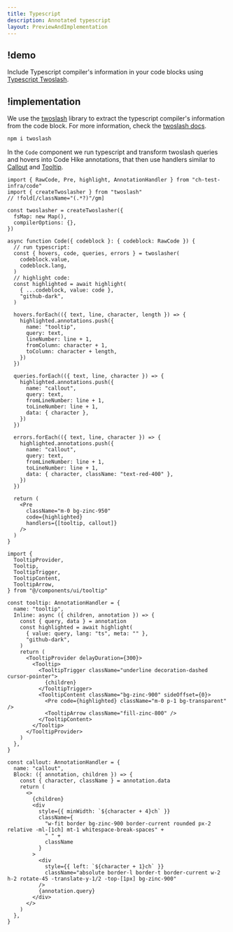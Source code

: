 ```yaml
---
title: Typescript
description: Annotated typescript
layout: PreviewAndImplementation
---
```


## !demo

Include Typescript compiler's information in your code blocks using [Typescript Twoslash](https://twoslash.netlify.app/).

<Demo name="twoslash" />

## !implementation

We use the [twoslash](https://twoslash.netlify.app/) library to extract the typescript compiler's information from the code block. For more information, check the [twoslash docs](https://twoslash.netlify.app/guide/).

```bash -c
npm i twoslash
```

In the `Code` component we run typescript and transform twoslash queries and hovers into Code Hike annotations, that then use handlers similar to [Callout](/docs/code/callout) and [Tooltip](/docs/code/tooltip).

```tsx code.tsx -c
import { RawCode, Pre, highlight, AnnotationHandler } from "ch-test-infra/code"
import { createTwoslasher } from "twoslash"
// !fold[/className="(.*?)"/gm]

const twoslasher = createTwoslasher({
  fsMap: new Map(),
  compilerOptions: {},
})

async function Code({ codeblock }: { codeblock: RawCode }) {
  // run typescript:
  const { hovers, code, queries, errors } = twoslasher(
    codeblock.value,
    codeblock.lang,
  )
  // highlight code:
  const highlighted = await highlight(
    { ...codeblock, value: code },
    "github-dark",
  )

  hovers.forEach(({ text, line, character, length }) => {
    highlighted.annotations.push({
      name: "tooltip",
      query: text,
      lineNumber: line + 1,
      fromColumn: character + 1,
      toColumn: character + length,
    })
  })

  queries.forEach(({ text, line, character }) => {
    highlighted.annotations.push({
      name: "callout",
      query: text,
      fromLineNumber: line + 1,
      toLineNumber: line + 1,
      data: { character },
    })
  })

  errors.forEach(({ text, line, character }) => {
    highlighted.annotations.push({
      name: "callout",
      query: text,
      fromLineNumber: line + 1,
      toLineNumber: line + 1,
      data: { character, className: "text-red-400" },
    })
  })

  return (
    <Pre
      className="m-0 bg-zinc-950"
      code={highlighted}
      handlers={[tooltip, callout]}
    />
  )
}

import {
  TooltipProvider,
  Tooltip,
  TooltipTrigger,
  TooltipContent,
  TooltipArrow,
} from "@/components/ui/tooltip"

const tooltip: AnnotationHandler = {
  name: "tooltip",
  Inline: async ({ children, annotation }) => {
    const { query, data } = annotation
    const highlighted = await highlight(
      { value: query, lang: "ts", meta: "" },
      "github-dark",
    )
    return (
      <TooltipProvider delayDuration={300}>
        <Tooltip>
          <TooltipTrigger className="underline decoration-dashed cursor-pointer">
            {children}
          </TooltipTrigger>
          <TooltipContent className="bg-zinc-900" sideOffset={0}>
            <Pre code={highlighted} className="m-0 p-1 bg-transparent" />
            <TooltipArrow className="fill-zinc-800" />
          </TooltipContent>
        </Tooltip>
      </TooltipProvider>
    )
  },
}

const callout: AnnotationHandler = {
  name: "callout",
  Block: ({ annotation, children }) => {
    const { character, className } = annotation.data
    return (
      <>
        {children}
        <div
          style={{ minWidth: `${character + 4}ch` }}
          className={
            "w-fit border bg-zinc-900 border-current rounded px-2 relative -ml-[1ch] mt-1 whitespace-break-spaces" +
            " " +
            className
          }
        >
          <div
            style={{ left: `${character + 1}ch` }}
            className="absolute border-l border-t border-current w-2 h-2 rotate-45 -translate-y-1/2 -top-[1px] bg-zinc-900"
          />
          {annotation.query}
        </div>
      </>
    )
  },
}
```
